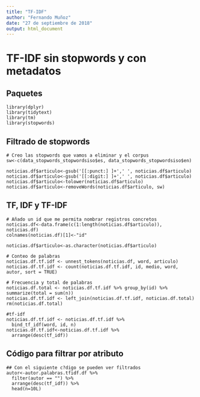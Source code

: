 ```yaml
---
title: "TF-IDF"
author: "Fernando Muñoz"
date: "27 de septiembre de 2018"
output: html_document
---
```


# TF-IDF sin stopwords y con metadatos

## Paquetes
```
library(dplyr)
library(tidytext)
library(tm)
library(stopwords)
```

## Filtrado de stopwords
```
# Creo las stopwords que vamos a eliminar y el corpus
sw<-c(data_stopwords_stopwordsiso$es, data_stopwords_stopwordsiso$en)

noticias.df$articulo<-gsub('[[:punct:] ]+',' ', noticias.df$articulo)
noticias.df$articulo<-gsub('[[:digit:] ]+',' ', noticias.df$articulo)
noticias.df$articulo<-tolower(noticias.df$articulo)
noticias.df$articulo<-removeWords(noticias.df$articulo, sw)
```

## TF, IDF y TF-IDF

```
# Añado un id que me permita nombrar registros concretos
noticias.df<-data.frame(c(1:length(noticias.df$articulo)), noticias.df)
colnames(noticias.df)[1]<-"id"

noticias.df$articulo<-as.character(noticias.df$articulo)

# Conteo de palabras
noticias.df.tf.idf <- unnest_tokens(noticias.df, word, articulo)
noticias.df.tf.idf <- count(noticias.df.tf.idf, id, medio, word, autor, sort = TRUE)

# Frecuencia y total de palabras 
noticias.df.total <- noticias.df.tf.idf %>% group_by(id) %>% summarize(total = sum(n))
noticias.df.tf.idf <- left_join(noticias.df.tf.idf, noticias.df.total)
rm(noticias.df.total)

#tf-idf
noticias.df.tf.idf <- noticias.df.tf.idf %>%
  bind_tf_idf(word, id, n)
noticias.df.tf.idf<-noticias.df.tf.idf %>%
  arrange(desc(tf_idf))
```

## Código para filtrar por atributo

```
## Con el siguiente c?digo se pueden ver filtrados
autor<-autor.palabras.tfidf.df %>%   
  filter(autor == "") %>%
  arrange(desc(tf_idf)) %>%
  head(n=10L)
```